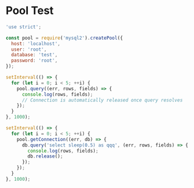 
# Pool Test

<Tabs>
  <TabItem value='index.js' default>

```js
'use strict';

const pool = require('mysql2').createPool({
  host: 'localhost',
  user: 'root',
  database: 'test',
  password: 'root',
});

setInterval(() => {
  for (let i = 0; i < 5; ++i) {
    pool.query((err, rows, fields) => {
      console.log(rows, fields);
      // Connection is automatically released once query resolves
    });
  }
}, 1000);

setInterval(() => {
  for (let i = 0; i < 5; ++i) {
    pool.getConnection((err, db) => {
      db.query('select sleep(0.5) as qqq', (err, rows, fields) => {
        console.log(rows, fields);
        db.release();
      });
    });
  }
}, 1000);
```

  </TabItem>
</Tabs>
